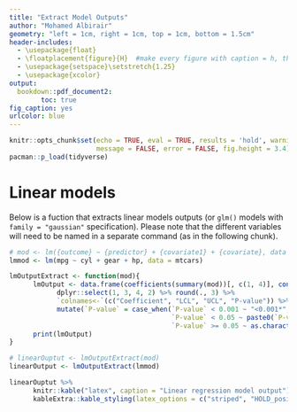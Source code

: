 ```yaml
---
title: "Extract Model Outputs"
author: "Mohamed Albirair"
geometry: "left = 1cm, right = 1cm, top = 1cm, bottom = 1.5cm"
header-includes:
  - \usepackage{float}
  - \floatplacement{figure}{H}  #make every figure with caption = h, this was the fix
  - \usepackage{setspace}\setstretch{1.25}
  - \usepackage{xcolor}
output:
  bookdown::pdf_document2:
        toc: true
fig_caption: yes
urlcolor: blue
---
```


```r
knitr::opts_chunk$set(echo = TRUE, eval = TRUE, results = 'hold', warning = FALSE,
                      message = FALSE, error = FALSE, fig.height = 3.4)
pacman::p_load(tidyverse)
```

# Linear models

Below is a fuction that extracts linear models outputs (or `glm()` models with `family = "gaussian"` specification). Please note that the different variables will need to be named in a separate command (as in the following chunk).

```r

# mod <- lm({outcome} ~ {predictor} + {covariate1} + {covariate}, data = {dataset})
lmmod <- lm(mpg ~ cyl + gear + hp, data = mtcars)

lmOutputExtract <- function(mod){
      lmOutput <- data.frame(coefficients(summary(mod))[, c(1, 4)], confint(mod)) %>%
            dplyr::select(1, 3, 4, 2) %>% round(., 3) %>%
            `colnames<-`(c("Coefficient", "LCL", "UCL", "P-value")) %>%
            mutate(`P-value` = case_when(`P-value` < 0.001 ~ "<0.001*",
                                         `P-value` < 0.05 ~ paste0(`P-value`,"*"),
                                         `P-value` >= 0.05 ~ as.character(`P-value`)))
      print(lmOutput)
}

# linearOuptut <- lmOutputExtract(mod)
linearOutput <- lmOutputExtract(lmmod)
```

```r
linearOuptut %>%
      knitr::kable("latex", caption = "Linear regression model output") %>%
      kableExtra::kable_styling(latex_options = c("striped", "HOLD_position"), fixed_thead = T)
```
